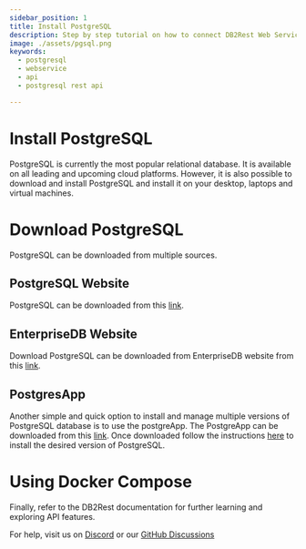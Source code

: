 ```yaml
---
sidebar_position: 1
title: Install PostgreSQL
description: Step by step tutorial on how to connect DB2Rest Web Service on Koyeb with CockroachDB.
image: ./assets/pgsql.png
keywords:
  - postgresql
  - webservice
  - api
  - postgresql rest api

---
```


# Install PostgreSQL

PostgreSQL is currently the most popular relational database. It is available on all leading and upcoming cloud platforms.
However, it is also possible to download and install PostgreSQL and install it on your desktop, laptops and virtual machines.

# Download PostgreSQL

PostgreSQL can be downloaded from multiple sources.

## PostgreSQL Website

PostgreSQL can be downloaded from this [link](https://www.postgresql.org/download/).

## EnterpriseDB Website

Download PostgreSQL can be downloaded from EnterpriseDB website from this [link](https://www.enterprisedb.com/).

## PostgresApp

Another simple and quick option to install and manage multiple versions of PostgreSQL database is to use the postgreApp.
The PostgreApp can be downloaded from this [link](https://postgresapp.com/). Once downloaded follow the instructions
[here](https://postgresapp.com/documentation/install.html) to install the desired version of PostgreSQL.

# Using Docker Compose



Finally, refer to the DB2Rest documentation for further learning and exploring API features.

For help, visit us on [Discord](https://discord.gg/fEFnNmUq) or our [GitHub Discussions](https://github.com/9tigerio/db2rest/discussions)
